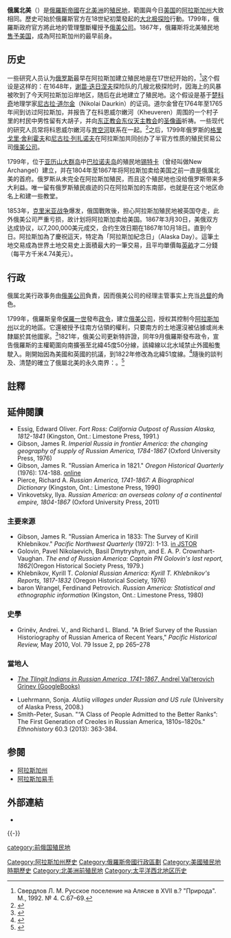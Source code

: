 {{Infobox Former subdivision
|native_name = {{lang|ru|Русская Америка}}
|conventional_long_name = 俄屬北美
|common_name = 俄屬北美
|continent = 北美洲
|subdivision = 殖民地
|status_text = [[俄羅斯帝國|俄羅斯帝國]]{{link-en|俄羅斯領土變遷|Territorial changes of Russia|殖民地}}
|year_start = 1784年，1796年
|year_end = 1867年
|event_start = [[俄美公司|俄美公司]]{{anchor|infoa}}<sup>[[#inforefa|[a]]]</sup>
|event_end = [[阿拉斯加易手|阿拉斯加易手]]
|date_start = 7月8日
|date_end = 10月18日
|
|p1 = 阿拉斯加原住民
|flag_p1 = 
|s1 = 阿拉斯加署
|flag_s1 = Flag of the United States (1877-1890).svg
|image_flag = Flag of the Russian-American Company.svg
|image_coat = Coat of arms of the Russian Empire in Russian America.svg
|flag_type = 旗幟
|flag = 阿拉斯加旗
|image_map = 1860-russian-america.jpg
|image_map_caption = 1860年俄屬北美
|capital = [[錫特卡_(阿拉斯加州)|新阿爾漢格爾斯克]]
|common_languages = [[俄語|俄語]]、[[海達語|海達語]]、{{link-en|欽西安語|Tsimshianic languages}}、[[愛斯基摩－阿留申語系|愛斯基摩－阿留申語系]]、{{link-en|奇努克混合語|Chinook Jargon language}}、[[納－德內語系|納－德內語系]]
|religion = [[俄羅斯正教會|俄羅斯正教會]]
|
|leader1 = [[葉卡捷琳娜二世|凱瑟琳二世]]
|leader2 = [[保羅一世_(俄羅斯)|保羅一世]]
|leader3 = [[亞歷山大一世_(俄國)|亞歷山大一世]]
|leader4 = [[尼古拉一世_(俄國)|尼古拉一世]]
|leader5 = [[亞歷山大二世_(俄國)|亞歷山大二世]]
|year_leader1 = 1784－1796
|year_leader2 = 1796－1801
|year_leader3 = 1801－1825
|year_leader4 = 1825－1855
|year_leader5 = 1855－1867
|title_leader = [[俄國君主列表|皇帝]]
|
|representative1 = [[亞歷山大·安德烈耶維奇·巴拉諾夫|亞歷山大·安德烈耶維奇·巴拉諾夫]]
|representative2 = {{link-en|德米特里·彼得羅維奇·馬克蘇托夫|Dmitry Petrovich Maksutov}}
|year_representative1 = 1799－1818 <small>（首任）<small>
|year_representative2 = 1863－1867 <small>（末任）<small>
|title_representative = [[俄美公司#總管理長|總督]]
|
|footnotes = {{anchor|inforefa}}a. '''[[#infoa|^]]''' [[俄美公司|俄美公司]]在1799年由皇帝特許以[[俄羅斯帝國|俄羅斯帝國]]名義管治俄佔北美洲。
|today= {{Flag|United States of America}}
}}

'''俄属北美'''（{{lang-rus|Русская Америка|Russkaya Amerika}}）是[[俄羅斯帝國|俄羅斯帝國]]在[[北美洲|北美洲]]的[[殖民地|殖民地]]，範圍與今日[[美国|美国]]的[[阿拉斯加州|阿拉斯加州]]大致相同。歷史可始於俄羅斯官方在18世紀初葉發起的[[大北极探险|大北极探险]]行動。1799年，俄羅斯政府官方將此地的管理壟斷權授予[[俄美公司|俄美公司]]。1867年，俄羅斯将北美殖民地[[阿拉斯加易手|售予美国]]，成為阿拉斯加州的最早前身。

== 历史 ==
一些研究人员认为[[俄罗斯|俄罗斯]]最早在阿拉斯加建立殖民地是在17世纪开始的，<ref>Свердлов Л. М. Русское поселение на Аляске в XVII в.? "Природа". М., 1992. № 4. С.67–69.</ref>这个假设是这样的：在1648年，[[谢苗·迭日涅夫|谢苗·迭日涅夫]]探险队的几艘{{link-en|俄罗斯双桅极地帆船|Koch (boat)}}北极探险时，因海上的风暴被吹到了今天阿拉斯加沿岸地区，随后在此地建立了殖民地。这个假设是基于[[楚科奇人|楚科奇]]地理学家[[尼古拉·道尔金|尼古拉·道尔金]]（Nikolai Daurkin）的证词。道尔金曾在1764年至1765年间到访过阿拉斯加，并报告了在科恩威尔嫩河（Kheuveren）周围的一个村子里的村民中男性留有大胡子，并向[[东正教会|东正教会]][[东仪天主教会|东仪天主教会]]的[[圣像画|圣像画]]祈祷。一些现代的研究人员常将科恩威尔嫩河与[[育空河|育空河]]联系在一起。<ref>{{cite web|url=http://www.docstoc.com/docs/4877141/ALEXEI-V-POSTNIKOV-nautical-charts-compiled-by-these-promyshlenniki|title=Outline of the History of Russian Cartography|work=Regions: a Prism to View the Slavic Eurasian World|year=2000|first=Alexey V.|last=Postnikov|authorlink=Alexey Postnikov|accessdate=2012-06-06|deadurl=yes|archiveurl=https://web.archive.org/web/20130117073034/http://www.docstoc.com/docs/4877141/ALEXEI-V-POSTNIKOV-nautical-charts-compiled-by-these-promyshlenniki|archivedate=2013年1月17日}}</ref>之后，1799年俄罗斯的[[格里戈里·舍利霍夫|格里戈里·舍利霍夫]]和[[尼古拉·列扎诺夫|尼古拉·列扎诺夫]]在阿拉斯加共同创办了半官方性质的殖民贸易公司[[俄美公司|俄美公司]]。

1799年，位于[[亚历山大群岛|亚历山大群岛]]中[[巴拉诺夫岛|巴拉诺夫岛]]的殖民地[[锡特卡|锡特卡]]（曾经叫做New Archangel）建立，并在1804年至1867年将阿拉斯加卖给美国之前一直是俄属北美的首府。俄罗斯从未完全在阿拉斯加殖民，而且这个殖民地也没给俄罗斯带来多大利益。唯一留有俄罗斯殖民痕迹的只在阿拉斯加的东南部，也就是在这个地区命名上和建一些教堂。

1853年，[[克里米亚战争|克里米亚战争]]爆发，俄国戰敗後，担心阿拉斯加殖民地被英国夺走，此外俄美公司严重亏损，故计划将阿拉斯加卖给美国。1867年3月30日，美俄双方达成协议，以7,200,000美元成交，合约生效日期在1867年10月18日。直到今日。阿拉斯加為了慶祝這天，特定為「阿拉斯加紀念日」（Alaska Day）。這筆土地交易成為世界土地交易史上面積最大的一筆交易，且平均單價每[[英畝|英畝]]才二分錢（每平方千米4.74美元）。

== 行政 ==
俄属北美行政事务由[[俄美公司|俄美公司]]負責，因而俄美公司的经理主管事实上充当[[總督_(殖民地官職)|总督]]的角色。

1799年，俄羅斯皇帝[[保罗一世_(俄罗斯)|保羅一世]]發布[[政令_(俄羅斯)|政令]]，建立[[俄美公司|俄美公司]]，授权其控制今[[阿拉斯加州|阿拉斯加州]]{{le|北緯55度線|55th parallel north}}以北的地區。它還被授予往南方佔領的權利，只要南方的土地還沒被佔據或尚未隸屬於其他國家。<ref>{{cite book |author= United States, Bering Sea Tribunal of Arbitration |title= Fur-seal Arbitration: The Case of the United States before the Tribunal of Arbitration to convene at Paris under the provisions of the treaty between the United States of America and Great Britain, concluded February 29, 1892 |year= 1892 |publisher= [[美國政府出版局|美國政府出版局]] |oclc= 68198841 |url= https://books.google.com/books?id=LYoGAAAAMAAJ |page= 14 |access-date= 2016-07-20 |archive-date= 2016-05-07 |archive-url= https://web.archive.org/web/20160507210533/https://books.google.com/books?id=LYoGAAAAMAAJ |dead-url= no }}</ref>1821年，俄美公司更新特許證，同年9月俄羅斯發布政令，宣告俄羅斯的主權範圍向南擴張至北緯45度50分線，該緯線以北水域禁止外國船隻駛入。剛開始因為美國和英國的抗議，到1822年修改為北緯51度線。<ref>{{cite web|url=http://nosracines.ca/page.aspx?id=321408&qryID=d8121004-8d7a-4f2d-b8bb-ef07a8eed9d0|2=|title=Review of the Alaska Boundary Question|last=Begg|first=Alexander|agency=nosracines.ca|publisher=Unknown|year=1900|pages=1–2|access-date=2014-12-12}}{{dead link|date=2018年5月 |bot=InternetArchiveBot |fix-attempted=yes }}</ref>隨後的談判及{{le|俄美1824年條約|Russo-American Treaty of 1824}}、{{le|聖彼得堡條約 (1825年)|Treaty of Saint Petersburg (1825)|聖彼得堡條約}}清楚的確立了俄屬北美的永久南界：{{le|北緯54度40分線|Parallel 54°40′ north}}。<ref>{{cite book |last= Haycox |first= Stephen W. |title= Alaska: An American Colony |year= 2002 |publisher= University of Washington Press |isbn= 978-0-295-98249-6 |pages= 1118–1122 |url= https://books.google.com/books?id=8yu3pYpzLdUC |access-date= 2016-07-20 |archive-date= 2016-05-17 |archive-url= https://web.archive.org/web/20160517163632/https://books.google.com/books?id=8yu3pYpzLdUC |dead-url= no }}</ref>

==註釋==
{{reflist|2}}

==延伸閱讀==
{{refbegin|2}}
* Essig, Edward Oliver. ''Fort Ross: California Outpost of Russian Alaska, 1812-1841'' (Kingston, Ont.: Limestone Press, 1991.)
* Gibson, James R. ''Imperial Russia in frontier America: the changing geography of supply of Russian America, 1784-1867'' (Oxford University Press, 1976)
* Gibson, James R. "Russian America in 1821." ''Oregon Historical Quarterly'' (1976): 174-188. [http://www.fortross.org/lib/48/russian-america-in-1821.pdf online]{{Wayback|url=http://www.fortross.org/lib/48/russian-america-in-1821.pdf |date=20150924014806 }}
* Pierce, Richard A. ''Russian America, 1741-1867: A Biographical Dictionary'' (Kingston, Ont.: Limestone Press, 1990)
* Vinkovetsky, Ilya. ''Russian America: an overseas colony of a continental empire, 1804-1867'' (Oxford University Press, 2011)
===主要來源===
* Gibson, James R. "Russian America in 1833: The Survey of Kirill Khlebnikov." ''Pacific Northwest Quarterly'' (1972): 1-13. [http://www.jstor.org/stable/40488966 in JSTOR] {{Wayback|url=http://www.jstor.org/stable/40488966 |date=20220425042151 }}
* Golovin, Pavel Nikolaevich, Basil Dmytryshyn, and E. A. P. Crownhart-Vaughan. ''The end of Russian America: Captain PN Golovin's last report, 1862''(Oregon Historical Society Press, 1979.)
* Khlebnikov, Kyrill T. ''Colonial Russian America: Kyrill T. Khlebnikov's Reports, 1817-1832'' (Oregon Historical Society, 1976)
* baron Wrangel, Ferdinand Petrovich. ''Russian America: Statistical and ethnographic information'' (Kingston, Ont.: Limestone Press, 1980)
===史學===
*Grinëv, Andrei. V., and Richard L. Bland. "A Brief Survey of the Russian Historiography of Russian America of Recent Years," ''Pacific Historical Review,'' May 2010, Vol. 79 Issue 2, pp 265–278
===當地人===
*[http://books.google.com/books?id=4PZdGWM0EBQC&printsec=frontcover&dq=inauthor:%22Andreĭ+Valʹterovich+Grinev%22&hl=en&ei=ihP0TJTKJ4_4sAOBm6yfCw&sa=X&oi=book_result&ct=result&resnum=1&ved=0CCMQ6AEwAA#v=onepage&q&f=false ''The Tlingit Indians in Russian America, 1741-1867'', Andreĭ Valʹterovich Grinev (GoogleBooks)]{{Wayback|url=http://books.google.com/books?id=4PZdGWM0EBQC&printsec=frontcover&dq=inauthor%3A%22Andre%C4%AD+Val%CA%B9terovich+Grinev%22&hl=en&ei=ihP0TJTKJ4_4sAOBm6yfCw&sa=X&oi=book_result&ct=result&resnum=1&ved=0CCMQ6AEwAA#v=onepage&q&f=false |date=20200907054546 }}

* Luehrmann, Sonja. ''Alutiiq villages under Russian and US rule'' (University of Alaska Press, 2008.)
* Smith-Peter, Susan. "“A Class of People Admitted to the Better Ranks”: The First Generation of Creoles in Russian America, 1810s–1820s." ''Ethnohistory'' 60.3 (2013): 363-384.
{{refend}}

== 参閱 ==
* [[阿拉斯加州|阿拉斯加州]]
* [[阿拉斯加易手|阿拉斯加易手]]

==外部連結==
* {{Commonscat-inline|Russian America}}
{{-}}
{{ImpRussia|state=collapsed}}
{{coord|57|03|N|135|19|W|type:country_source:kolossus-eswiki|display=title}}

[[Category:阿拉斯加州歷史|Category:阿拉斯加州歷史]]
[[Category:俄羅斯帝國行政區劃|Category:俄羅斯帝國行政區劃]]
[[Category:美國殖民地時期歷史|Category:美國殖民地時期歷史]]
[[Category:北美洲前殖民地|Category:北美洲前殖民地]]
[[Category:太平洋西北地区历史|Category:太平洋西北地区历史]]
[[category:前俄国殖民地|category:前俄国殖民地]]